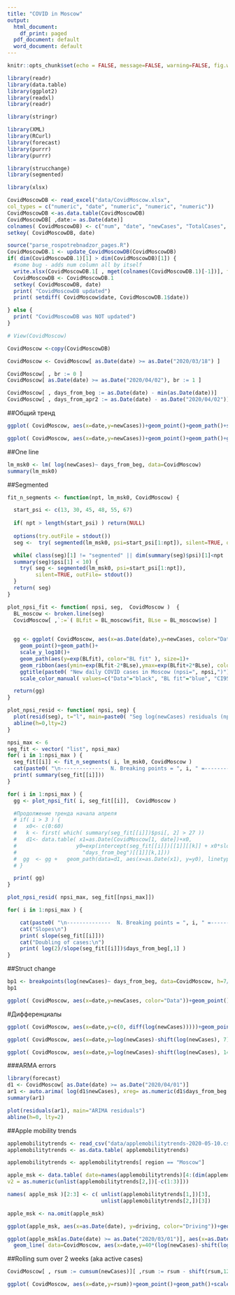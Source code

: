 ```yaml
---
title: "COVID in Мoscow"
output:
  html_document:
    df_print: paged
  pdf_document: default
  word_document: default
---
```


```r
knitr::opts_chunk$set(echo = FALSE, message=FALSE, warning=FALSE, fig.width=9, fig.height=6, fig.path = "figures/")

```

```r
library(readr)
library(data.table)
library(ggplot2)
library(readxl)
library(readr)

library(stringr)

library(XML)
library(RCurl)
library(forecast)
library(purrr)
library(purrr)

library(strucchange)
library(segmented)

library(xlsx)
```



```r
CovidMoscowDB <- read_excel("data/CovidMoscow.xlsx",
col_types = c("numeric", "date", "numeric", "numeric", "numeric"))
CovidMoscowDB <-as.data.table(CovidMoscowDB)
CovidMoscowDB[ ,date:= as.Date(date)]
colnames( CovidMoscowDB) <- c("num", "date", "newCases", "TotalCases", "weekday")
setkey( CovidMoscowDB, date)

source("parse_rospotrebnadzor_pages.R")
CovidMoscowDB.1 <- update_CovidMoscowDB(CovidMoscowDB)
if( dim(CovidMoscowDB.1)[1] > dim(CovidMoscowDB)[1]) {
  #some bug - adds num column all by itself
  write.xlsx(CovidMoscowDB.1[ , mget(colnames(CovidMoscowDB.1)[-1])], file="data/CovidMoscow.xlsx")
  CovidMoscowDB <- CovidMoscowDB.1
  setkey( CovidMoscowDB, date)
  print( "CovidMoscowDB updated")
  print( setdiff( CovidMoscow$date, CovidMoscowDB.1$date))

} else {
  print( "CovidMoscowDB was NOT updated")
}

# View(CovidMoscow)
```



```r
CovidMoscow <-copy(CovidMoscowDB)
```

```r
CovidMoscow <- CovidMoscow[ as.Date(date) >= as.Date("2020/03/18") ]

CovidMoscow[ , br := 0 ]
CovidMoscow[ as.Date(date) >= as.Date("2020/04/02"), br := 1 ]

CovidMoscow[ , days_from_beg := as.Date(date) - min(as.Date(date))]
CovidMoscow[ , days_from_apr2 := as.Date(date) - as.Date("2020/04/02")]

```


##Общий тренд 

```r
ggplot( CovidMoscow, aes(x=date,y=newCases))+geom_point()+geom_path()+scale_y_log10()+geom_smooth(aes(color="lowess"), size=1.5)+ggtitle("New daily COVID cases in Moscow (log10 scale)")+geom_path(aes(y=ma(newCases, order=3), color="MA(3)"), size=1)
```


```r
ggplot( CovidMoscow, aes(x=date,y=newCases))+geom_point()+geom_path()+geom_smooth()+ggtitle("New daily COVID cases in Moscow")+geom_path(aes(y=ma(newCases, order=3), color="MA(3)"), size=1)
```


##One line
```r
lm_msk0 <- lm( log(newCases)~ days_from_beg, data=CovidMoscow)
summary(lm_msk0)
```

##Segmented

```r
fit_n_segments <- function(npt, lm_msk0, CovidMoscow) {

  start_psi <- c(13, 30, 45, 48, 55, 67)
  
  if( npt > length(start_psi) ) return(NULL)
  
  options(try.outFile = stdout()) 
  seg <-  try( segmented(lm_msk0, psi=start_psi[1:npt]), silent=TRUE, outFile=stdout())

  while( class(seg)[1] != "segmented" || dim(summary(seg)$psi)[1]<npt || 
  summary(seg)$psi[1] < 10) {
    try( seg <- segmented(lm_msk0, psi=start_psi[1:npt]), 
         silent=TRUE, outFile= stdout())
  }
  return( seg)
}
```


```r
plot_npsi_fit <- function( npsi, seg,  CovidMoscow )  { 
  BL_moscow <- broken.line(seg)
  CovidMoscow[ ,`:=`( BLfit = BL_moscow$fit, BLse = BL_moscow$se) ]
  

  gg <- ggplot( CovidMoscow, aes(x=as.Date(date),y=newCases, color="Data"))+
    geom_point()+geom_path()+
    scale_y_log10()+
    geom_path(aes(y=exp(BLfit), color="BL fit" ), size=1)+
    geom_ribbon(aes(ymin=exp(BLfit-2*BLse),ymax=exp(BLfit+2*BLse), color="CI95%"),alpha=0.3)+
    ggtitle(paste0( "New daily COVID cases in Moscow (npsi=", npsi,")"))  +
    scale_color_manual( values=c("Data"="black", "BL fit"="blue", "CI95%"="gray"))+ theme(legend.title = element_blank())

  return(gg)
}
```


```r
plot_npsi_resid <- function( npsi, seg) {
  plot(resid(seg), t="l", main=paste0( "Seg log(newCases) residuals (npsi=", npsi, ")"))
  abline(h=0,lty=2)
}
```

```r
npsi_max <- 6
seg_fit <- vector( "list", npsi_max)
for( i in 1:npsi_max ) {
  seg_fit[[i]] <- fit_n_segments( i, lm_msk0, CovidMoscow )
  cat(paste0( "\n--------------  N. Breaking points = ", i, " =-------------\n"))
  print( summary(seg_fit[[i]]))
}
```

```r
for( i in 1:npsi_max ) {
  gg <- plot_npsi_fit( i, seg_fit[[i]],  CovidMoscow )

  #Продолжение тренда начала апреля
  # if( i > 3 ) {
  #   x0<- c(0:60)
  #   k <- first( which( summary(seg_fit[[i]])$psi[, 2] > 27 )) 
  #   d1<- data.table( x1=as.Date(CovidMoscow[1, date])+x0,
  #                   y0=exp(intercept(seg_fit[[i]])[[1]][[k]] + x0*slope(seg_fit[[i]],
  #                     "days_from_beg")[[1]][k,1]))
  #  gg  <- gg +   geom_path(data=d1, aes(x=as.Date(x1), y=y0), linetype="dotted")
  # } 

  print( gg)
}
```

```r
plot_npsi_resid( npsi_max, seg_fit[[npsi_max]])
```

```r
for( i in 1:npsi_max ) {

    cat(paste0( "\n--------------  N. Breaking points = ", i, " =-------------\n"))
    cat("Slopes\n")
    print( slope(seg_fit[[i]]))
    cat("Doubling of cases:\n")
    print( log(2)/slope(seg_fit[[i]])$days_from_beg[,1] )
}
```





##Struct change
```r
bp1 <- breakpoints(log(newCases)~ days_from_beg, data=CovidMoscow, h=7/CovidMoscow[,.N])
bp1
```

```r
ggplot( CovidMoscow, aes(x=date,y=newCases, color="Data"))+geom_point()+geom_path()+   geom_path(aes(y=exp(fitted(bp1)),color="BP"))+scale_y_log10()
```



#Дифференциалы
```r
ggplot( CovidMoscow, aes(x=date,y=c(0, diff(log(newCases)))))+geom_point()+geom_path()+geom_smooth()+ggtitle("dlog(New daily COVID cases in Moscow)")
```


```r
ggplot( CovidMoscow, aes(x=date,y=log(newCases)-shift(log(newCases), 7)))+geom_point()+geom_path()+geom_smooth()+ggtitle("dlog(New daily COVID cases in Moscow), 7d lag")
```



```r
ggplot( CovidMoscow, aes(x=date,y=log(newCases)-shift(log(newCases), 14)))+geom_point()+geom_path()+geom_smooth()+ggtitle("dlog(New daily COVID cases in Moscow), 14d lag")
```


###ARMA errors

```r
library(forecast)
d1 <- CovidMoscow[ as.Date(date) >= as.Date("2020/04/01")]
ar1 <- auto.arima( log(d1$newCases), xreg= as.numeric(d1$days_from_beg ))
summary(ar1)
```
```r
plot(residuals(ar1), main="ARIMA residuals")
abline(h=0, lty=2)
```



##Apple mobility trends
```r
applemobilitytrends <- read_csv("data/applemobilitytrends-2020-05-10.csv")
applemobilitytrends <- as.data.table( applemobilitytrends)

applemobilitytrends <- applemobilitytrends[ region == "Moscow"]

apple_msk <- data.table( date=names(applemobilitytrends)[4:(dim(applemobilitytrends)[2])], v1 = as.numeric(unlist(applemobilitytrends[1,])[-c(1:3)]), 
v2 = as.numeric(unlist(applemobilitytrends[2,])[-c(1:3)]))

names( apple_msk )[2:3] <- c( unlist(applemobilitytrends[1,])[3],
                              unlist(applemobilitytrends[2,])[3])

apple_msk <- na.omit(apple_msk)
```


```r
ggplot(apple_msk, aes(x=as.Date(date), y=driving, color="Driving"))+geom_line(size=1)+geom_line(aes(y=walking, color="Walking"),size=1) + ggtitle("Apple Mobility Trends Report - Moscow")+xlab("Date")+ylab("Mobility")
```

```r
ggplot(apple_msk[as.Date(date) >= as.Date("2020/03/01")], aes(x=as.Date(date), y=walking, color="Walking"))+geom_line(size=1)+ ggtitle("Apple Mobility Trends Report (Moscow) + \n COVID new cases growth rate")+xlab("Date")+ylab("Mobility, 40*newCases_growth_rate") + 
  geom_line( data=CovidMoscow, aes(x=date,y=40*(log(newCases)-shift(log(newCases), 7)), color="40*diff_7d(log(newCovid))"))
```


##Rolling sum over 2 weeks (aka active cases)
```r
CovidMoscow[ , rsum := cumsum(newCases)][ ,rsum := rsum - shift(rsum,12)]

ggplot( CovidMoscow, aes(x=date,y=rsum))+geom_point()+geom_path()+scale_y_log10()+ggtitle("14d sum daily COVID-19 cases in Moscow (aka active cases)")+geom_smooth()

```



